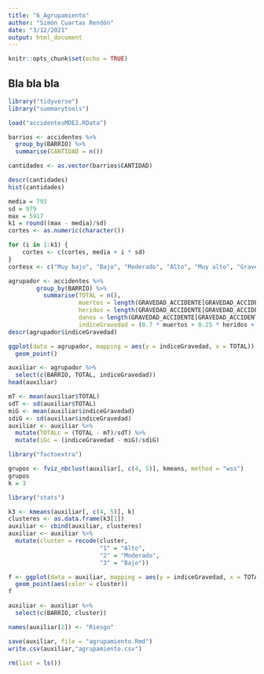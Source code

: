 ```yaml
---
title: "6_Agrupamiento"
author: "Simón Cuartas Rendón"
date: "3/12/2021"
output: html_document
---
```


```r
knitr::opts_chunk$set(echo = TRUE)
```

## Bla bla bla

```r
library("tidyverse")
library("summarytools")
```


```r
load("accidentesMDE2.RData")
```

```r
barrios <- accidentes %>% 
  group_by(BARRIO) %>% 
  summarise(CANTIDAD = n())
```


```r
cantidades <- as.vector(barrios$CANTIDAD)
```

```r
descr(cantidades)
hist(cantidades)
```
```r
media = 793
sd = 979
max = 5917
k1 = round((max - media)/sd)
cortes <- as.numeric(character())

for (i in 1:k1) {
    cortes <- c(cortes, media + i * sd)
}
cortesx <- c("Muy bajo", "Bajo", "Moderado", "Alto", "Muy alto", "Grave")
```


```r
agrupador <- accidentes %>%
        group_by(BARRIO) %>%
          summarise(TOTAL = n(),
                    muertos = length(GRAVEDAD_ACCIDENTE[GRAVEDAD_ACCIDENTE == "Con muertos"]),
                    heridos = length(GRAVEDAD_ACCIDENTE[GRAVEDAD_ACCIDENTE == "Con heridos"]),
                    danos = length(GRAVEDAD_ACCIDENTE[GRAVEDAD_ACCIDENTE == "Solo daños"]),
                    indiceGravedad = (0.7 * muertos + 0.25 * heridos + 0.05 * danos)/TOTAL)
descr(agrupador$indiceGravedad)
```

```r
ggplot(data = agrupador, mapping = aes(y = indiceGravedad, x = TOTAL)) +
  geom_point()
```
```r
auxiliar <- agrupador %>% 
  select(c(BARRIO, TOTAL, indiceGravedad))
head(auxiliar)
```
```r
mT <- mean(auxiliar$TOTAL)
sdT <- sd(auxiliar$TOTAL)
miG <- mean(auxiliar$indiceGravedad)
sdiG <- sd(auxiliar$indiceGravedad)
auxiliar <- auxiliar %>% 
  mutate(TOTALc = (TOTAL - mT)/sdT) %>% 
  mutate(iGc = (indiceGravedad - miG)/sdiG)
```

```r
library("factoextra")
```

```r
grupos <- fviz_nbclust(auxiliar[, c(4, 5)], kmeans, method = "wss")
grupos
k = 3
```

```r
library("stats")
```

```r
k3 <- kmeans(auxiliar[, c(4, 5)], k)
clusteres <- as.data.frame(k3[1])
auxiliar <- cbind(auxiliar, clusteres)
auxiliar <- auxiliar %>% 
  mutate(cluster = recode(cluster,
                          "1" = "Alto",
                          "2" = "Moderado",
                          "3" = "Bajo"))
```


```r
f <- ggplot(data = auxiliar, mapping = aes(y = indiceGravedad, x = TOTAL)) +
  geom_point(aes(color = cluster))
f
```
```r
auxiliar <- auxiliar %>% 
  select(c(BARRIO, cluster))

names(auxiliar[2]) <- "Riesgo"
```

```r
save(auxiliar, file = "agrupamiento.Rmd")
write.csv(auxiliar,"agrupamiento.csv")
```

```r
rm(list = ls())
```

